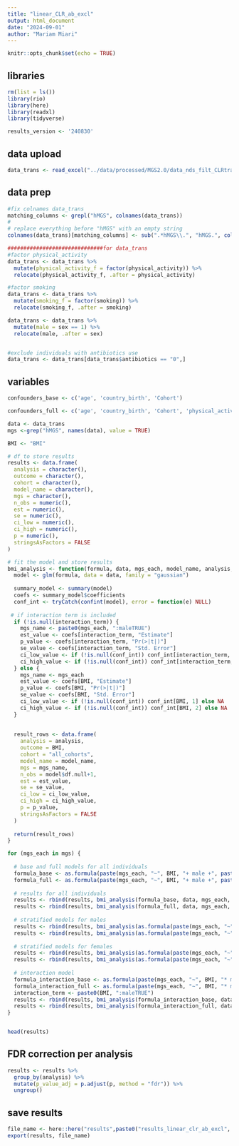```yaml
---
title: "linear_CLR_ab_excl"
output: html_document
date: "2024-09-01"
author: "Mariam Miari"
---
```


```r
knitr::opts_chunk$set(echo = TRUE)
```

## libraries
```r
rm(list = ls())
library(rio)
library(here)
library(readxl)
library(tidyverse)
```

```r
results_version <- '240830'
```

## data upload
```r
data_trans <- read_excel("../data/processed/MGS2.0/data_nds_filt_CLRtrans_9993_updated250208.xlsx")
```

## data prep
```r
#fix colnames data_trans 
matching_columns <- grepl("hMGS", colnames(data_trans))
# 
# replace everything before "hMGS" with an empty string
colnames(data_trans)[matching_columns] <- sub(".*hMGS\\.", "hMGS.", colnames(data_trans)[matching_columns])

##############################for data_trans
#factor physical_activity
data_trans <- data_trans %>%
  mutate(physical_activity_f = factor(physical_activity)) %>%
  relocate(physical_activity_f, .after = physical_activity)

#factor smoking
data_trans <- data_trans %>%
  mutate(smoking_f = factor(smoking)) %>%
  relocate(smoking_f, .after = smoking)

data_trans <- data_trans %>% 
  mutate(male = sex == 1) %>%
  relocate(male, .after = sex)


#exclude individuals with antibiotics use
data_trans <- data_trans[data_trans$antibiotics == "0",]
```


## variables
```r
confounders_base <- c('age', 'country_birth', 'Cohort')

confounders_full <- c('age', 'country_birth', 'Cohort', 'physical_activity_f', 'smoking_f', 'metformin', 'diab_diag', 'Fiber')
```

```r
data <- data_trans
mgs <-grep("hMGS", names(data), value = TRUE)

BMI <- "BMI"

# df to store results
results <- data.frame(
  analysis = character(),
  outcome = character(),
  cohort = character(),
  model_name = character(),
  mgs = character(),
  n_obs = numeric(),
  est = numeric(),
  se = numeric(),
  ci_low = numeric(),
  ci_high = numeric(),
  p = numeric(),
  stringsAsFactors = FALSE
)

# fit the model and store results
bmi_analysis <- function(formula, data, mgs_each, model_name, analysis, interaction_term = NULL) {
  model <- glm(formula, data = data, family = "gaussian")
  
  summary_model <- summary(model)
  coefs <- summary_model$coefficients
  conf_int <- tryCatch(confint(model), error = function(e) NULL)
  
 # if interaction term is included
  if (!is.null(interaction_term)) {
    mgs_name <- paste0(mgs_each, ":maleTRUE")
    est_value <- coefs[interaction_term, "Estimate"]
    p_value <- coefs[interaction_term, "Pr(>|t|)"]
    se_value <- coefs[interaction_term, "Std. Error"]
    ci_low_value <- if (!is.null(conf_int)) conf_int[interaction_term, 1] else NA
    ci_high_value <- if (!is.null(conf_int)) conf_int[interaction_term, 2] else NA
  } else {
    mgs_name <- mgs_each
    est_value <- coefs[BMI, "Estimate"]
    p_value <- coefs[BMI, "Pr(>|t|)"]
    se_value <- coefs[BMI, "Std. Error"]
    ci_low_value <- if (!is.null(conf_int)) conf_int[BMI, 1] else NA
    ci_high_value <- if (!is.null(conf_int)) conf_int[BMI, 2] else NA
  }
    
  
  result_rows <- data.frame(
    analysis = analysis,
    outcome = BMI,
    cohort = "all_cohorts",
    model_name = model_name,
    mgs = mgs_name,
    n_obs = model$df.null+1,
    est = est_value,
    se = se_value,
    ci_low = ci_low_value,
    ci_high = ci_high_value,
    p = p_value,
    stringsAsFactors = FALSE
  )
  
  return(result_rows)
}

for (mgs_each in mgs) {
  
  # base and full models for all individuals 
  formula_base <- as.formula(paste(mgs_each, "~", BMI, "+ male +", paste(confounders_base, collapse = "+")))
  formula_full <- as.formula(paste(mgs_each, "~", BMI, "+ male +", paste(confounders_full, collapse = "+")))
  
  # results for all individuals
  results <- rbind(results, bmi_analysis(formula_base, data, mgs_each, paste("base_M1", BMI, sep = "_"), "all"))
  results <- rbind(results, bmi_analysis(formula_full, data, mgs_each, paste("full_M1", BMI, sep = "_"), "all"))
  
  # stratified models for males
  results <- rbind(results, bmi_analysis(as.formula(paste(mgs_each, "~", BMI, "+", paste(confounders_base, collapse = "+"))), data %>% filter(male == TRUE), mgs_each, paste("base_stratM1", BMI, "males", sep = "_"), "sex_stratification"))
  results <- rbind(results, bmi_analysis(as.formula(paste(mgs_each, "~", BMI, "+", paste(confounders_full, collapse = "+"))), data %>% filter(male == TRUE), mgs_each, paste("full_stratM1", BMI, "males", sep = "_"), "sex_stratification"))
  
  # stratified models for females
  results <- rbind(results, bmi_analysis(as.formula(paste(mgs_each, "~", BMI, "+", paste(confounders_base, collapse = "+"))), data %>% filter(male == FALSE), mgs_each, paste("base_stratM1", BMI, "females", sep = "_"), "sex_stratification"))
  results <- rbind(results, bmi_analysis(as.formula(paste(mgs_each, "~", BMI, "+", paste(confounders_full, collapse = "+"))), data %>% filter(male == FALSE), mgs_each, paste("full_stratM1", BMI, "females", sep = "_"), "sex_stratification"))
  
  # interaction model
  formula_interaction_base <- as.formula(paste(mgs_each, "~", BMI, "* male", "+", paste(confounders_base, collapse = "+")))
  formula_interaction_full <- as.formula(paste(mgs_each, "~", BMI, "* male", "+", paste(confounders_full, collapse = "+")))
  interaction_term <- paste0(BMI, ":maleTRUE")
  results <- rbind(results, bmi_analysis(formula_interaction_base, data, mgs_each, paste("base_intM1", BMI, sep = "_"), "interaction", interaction_term = interaction_term))
  results <- rbind(results, bmi_analysis(formula_interaction_full, data, mgs_each, paste("full_intM1", BMI, sep = "_"), "interaction", interaction_term = interaction_term))
}


head(results)

```
## FDR correction per analysis
```r
results <- results %>%
  group_by(analysis) %>%
  mutate(p_value_adj = p.adjust(p, method = "fdr")) %>%
  ungroup()
```

## save results
```r
file_name <- here::here("results",paste0("results_linear_clr_ab_excl", results_version, ".xlsx"))
export(results, file_name)
```
